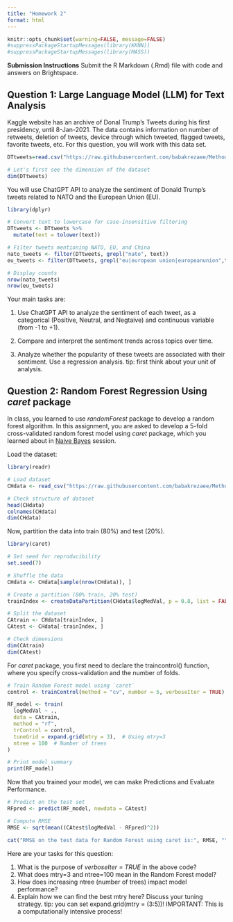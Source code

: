 ```yaml
---
title: "Homework 2"
format: html
---
```


```r
knitr::opts_chunk$set(warning=FALSE, message=FALSE)
#suppressPackageStartupMessages(library(KKNN))
#suppressPackageStartupMessages(library(MASS))

```

**Submission Instructions** Submit the R Markdown (.Rmd) file with code and answers on Brightspace.

## **Question 1: Large Language Model (LLM) for Text Analysis**

Kaggle website has an archive of Donal Trump's Tweets during his first presidency, until 8-Jan-2021. The data contains information on number of retweets, deletion of tweets, device through which tweeted, flagged tweets, favorite tweets, etc. For this question, you will work with this data set.

```r

DTtweets=read.csv("https://raw.githubusercontent.com/babakrezaee/MethodsCourses/refs/heads/master/DataSets/trump_tweets.csv")

# Let's first see the dimension of the dataset
dim(DTtweets)

```

You will use ChatGPT API to analyze the sentiment of Donald Trump’s tweets related to NATO and the European Union (EU).

```r
library(dplyr)

# Convert text to lowercase for case-insensitive filtering
DTtweets <- DTtweets %>%
  mutate(text = tolower(text))

# Filter tweets mentioning NATO, EU, and China
nato_tweets <- filter(DTtweets, grepl("nato", text))
eu_tweets <- filter(DTtweets, grepl("eu|european union|europeanunion",text))

# Display counts
nrow(nato_tweets)
nrow(eu_tweets)

```

Your main tasks are:

1.  Use ChatGPT API to analyze the sentiment of each tweet, as a categorical (Positive, Neutral, and Negtaive) and continuous variable (from -1 to +1).

2.  Compare and interpret the sentiment trends across topics over time.

3.  Analyze whether the popularity of these tweets are associated with their sentiment. Use a regression analysis. tip: first think about your unit of analysis.

## Question 2: Random Forest Regression Using *caret* package

In class, you learned to use *randomForest* package to develop a random forest algorithm. In this assignment, you are asked to develop a 5-fold cross-validated random forest model using *caret* package, which you learned about in [Naive Bayes](https://babakrezaee.github.io/Computational_IR/NaiveBayes.html) session.

Load the dataset:

```r

library(readr)

# Load dataset
CHdata <- read_csv("https://raw.githubusercontent.com/babakrezaee/MethodsCourses/master/DataSets/calhouse.csv")

# Check structure of dataset
head(CHdata)
colnames(CHdata)
dim(CHdata)
```

Now, partition the data into train (80%) and test (20%).

```r
library(caret)

# Set seed for reproducibility
set.seed(7)

# Shuffle the data
CHdata <- CHdata[sample(nrow(CHdata)), ]

# Create a partition (80% train, 20% test)
trainIndex <- createDataPartition(CHdata$logMedVal, p = 0.8, list = FALSE)

# Split the dataset
CAtrain <- CHdata[trainIndex, ]
CAtest <- CHdata[-trainIndex, ]

# Check dimensions
dim(CAtrain)
dim(CAtest)

```

For *caret* package, you first need to declare the traincontrol() function, where you specify cross-validation and the number of folds.

```r

# Train Random Forest model using `caret`
control <- trainControl(method = "cv", number = 5, verboseIter = TRUE)  # 5-fold cross-validation

RF_model <- train(
  logMedVal ~ ., 
  data = CAtrain, 
  method = "rf", 
  trControl = control, 
  tuneGrid = expand.grid(mtry = 3),  # Using mtry=3
  ntree = 100  # Number of trees
)

# Print model summary
print(RF_model)

```

Now that you trained your model, we can make Predictions and Evaluate Performance.

```r
# Predict on the test set
RFpred <- predict(RF_model, newdata = CAtest)

# Compute RMSE
RMSE <- sqrt(mean((CAtest$logMedVal - RFpred)^2))

cat("RMSE on the test data for Random Forest using caret is:", RMSE, "\n")

```

Here are your tasks for this question:

1.  What is the purpose of *verboseIter = TRUE* in the above code?
2.  What does mtry=3 and ntree=100 mean in the Random Forest model?
3.  How does increasing ntree (number of trees) impact model performance?
4.  Explain how we can find the best mtry here? Discuss your tuning strategy. tip: you can set expand.grid(mtry = (3:5))! IMPORTANT: This is a computationally intensive process!
